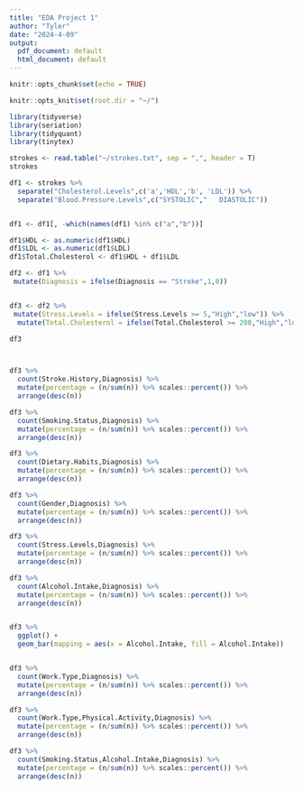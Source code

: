 ---
title: "EDA Project 1"
author: "Tyler"
date: "2024-4-09"
output:
  pdf_document: default
  html_document: default
---


```{r setup, include=FALSE}
knitr::opts_chunk$set(echo = TRUE)

knitr::opts_knit$set(root.dir = "~/")
```

```{r warning=F, message=F}
library(tidyverse)
library(seriation)
library(tidyquant)
library(tinytex)
```

```{r}
strokes <- read.table("~/strokes.txt", sep = ",", header = T)
strokes
```
```{r}
df1 <- strokes %>% 
  separate("Cholesterol.Levels",c('a','HDL','b', 'LDL')) %>% 
  separate("Blood.Pressure.Levels",c("SYSTOLIC","	DIASTOLIC"))


df1 <- df1[, -which(names(df1) %in% c("a","b"))]

df1$HDL <- as.numeric(df1$HDL)
df1$LDL <- as.numeric(df1$LDL)
df1$Total.Cholesterol <- df1$HDL + df1$LDL
```

```{r}

df2 <- df1 %>% 
 mutate(Diagnosis = ifelse(Diagnosis == "Stroke",1,0))


df3 <- df2 %>% 
 mutate(Stress.Levels = ifelse(Stress.Levels >= 5,"High","low")) %>% 
  mutate(Total.Cholesterol = ifelse(Total.Cholesterol >= 200,"High","low"))

df3




```

```{r}
df3 %>% 
  count(Stroke.History,Diagnosis) %>% 
  mutate(percentage = (n/sum(n)) %>% scales::percent()) %>% 
  arrange(desc(n))
```

```{r}
df3 %>% 
  count(Smoking.Status,Diagnosis) %>% 
  mutate(percentage = (n/sum(n)) %>% scales::percent()) %>% 
  arrange(desc(n))
```


```{r}
df3 %>% 
  count(Dietary.Habits,Diagnosis) %>% 
  mutate(percentage = (n/sum(n)) %>% scales::percent()) %>% 
  arrange(desc(n))
```
```{r}
df3 %>% 
  count(Gender,Diagnosis) %>% 
  mutate(percentage = (n/sum(n)) %>% scales::percent()) %>% 
  arrange(desc(n))
```

```{r}
df3 %>% 
  count(Stress.Levels,Diagnosis) %>% 
  mutate(percentage = (n/sum(n)) %>% scales::percent()) %>% 
  arrange(desc(n))
```

```{r}
df3 %>% 
  count(Alcohol.Intake,Diagnosis) %>% 
  mutate(percentage = (n/sum(n)) %>% scales::percent()) %>% 
  arrange(desc(n))


df3 %>% 
  ggplot() +
  geom_bar(mapping = aes(x = Alcohol.Intake, fill = Alcohol.Intake))
```

```{r}

```



```{r}
df3 %>% 
  count(Work.Type,Diagnosis) %>% 
  mutate(percentage = (n/sum(n)) %>% scales::percent()) %>% 
  arrange(desc(n))
```

```{r}
df3 %>% 
  count(Work.Type,Physical.Activity,Diagnosis) %>% 
  mutate(percentage = (n/sum(n)) %>% scales::percent()) %>% 
  arrange(desc(n))
```

```{r}
df3 %>% 
  count(Smoking.Status,Alcohol.Intake,Diagnosis) %>% 
  mutate(percentage = (n/sum(n)) %>% scales::percent()) %>% 
  arrange(desc(n))
```













